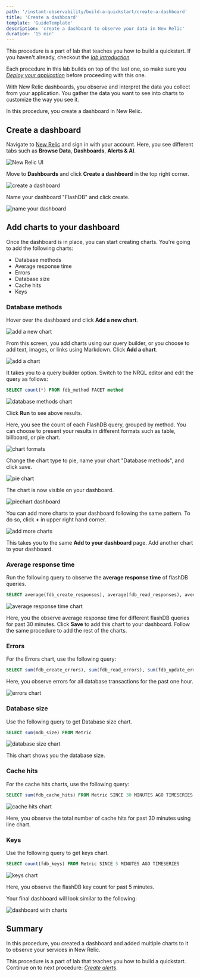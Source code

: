 ```yaml
---
path: '/instant-observability/build-a-quickstart/create-a-dashboard'
title: 'Create a dashboard'
template: 'GuideTemplate'
description: 'create a dashboard to observe your data in New Relic'
duration: '15 min'
---
```


<Callout variant="course" title="Lab">

This procedure is a part of lab that teaches you how to build a quickstart. If you haven't already, checkout the [_lab introduction_](/instant-observability/build-a-quickstart)

Each procedure in this lab builds on top of the last one, so make sure you [_Deploy your application_](/instant-observability/build-a-quickstart/deploy-your-application) before proceeding with this one.

</Callout>

With New Relic dashboards, you observe and interpret the data you collect from your application. You gather the data you want to see into charts to customize the way you see it.

In this procedure, you create a dashboard in New Relic. 

## Create a dashboard

Navigate to [New Relic](https://one.newrelic.com/) and sign in with your account. Here, you see different tabs such as **Browse Data**, **Dashboards**, **Alerts & AI**. 

![New Relic UI](../../../images/instant-observability/newrelic-homepage.png)

Move to **Dashboards** and click **Create a dashboard** in the top right corner. 

![create a dashboard](../../../images/instant-observability/create-dashboard.png)

Name your dashboard "FlashDB" and click create.

![name your dashboard](../../../images/instant-observability/name-dashboard.png)

## Add charts to your dashboard

Once the dashboard is in place, you can start creating charts. You're going to add the following charts:
- Database methods
- Average response time
- Errors
- Database size
- Cache hits
- Keys

### Database methods

Hover over the dashboard and click **Add a new chart**.

![add a new chart](../../../images/instant-observability/add-new-chart.png)

From this screen, you add charts using our query builder, or you choose to add text, images, or links using Markdown. Click **Add a chart**.

![add a chart](../../../images/instant-observability/add-a-chart.png)

It takes you to a query builder option. Switch to the NRQL editor and edit the query as follows:

```sql
SELECT count(*) FROM fdb_method FACET method 
```

![database methods chart](../../../images/instant-observability/fdb-methods.png)

Click **Run** to see above results.

Here, you see the count of each FlashDB query, grouped by method. You can choose to present your results in different formats such as table, billboard, or pie chart. 

![chart formats](../../../images/instant-observability/chart-formats.png)

Change the chart type to pie, name your chart "Database methods", and click save.

![pie chart](../../../images/instant-observability/piechart.png)

The chart is now visible on your dashboard.

![piechart dashboard](../../../images/instant-observability/piechart-dashboard.png)

You can add more charts to your dashboard following the same pattern. To do so, click **+** in upper right hand corner. 

![add more charts](../../../images/instant-observability/add-more-charts.png)

This takes you to the same **Add to your dashboard** page. Add another chart to your dashboard.

### Average response time
Run the following query to observe the **average response time** of flashDB queries. 

```sql
SELECT average(fdb_create_responses), average(fdb_read_responses), average(fdb_update_responses), average(fdb_delete_responses) FROM Metric SINCE 30 MINUTES AGO TIMESERIES
```

![average response time chart](../../../images/instant-observability/average-response-time.png ) 

Here, you the observe average response time for different flashDB queries for past 30 minutes. Click **Save** to add this chart to your dashboard. Follow the same procedure to add the rest of the charts.

### Errors

For the Errors chart, use the following query:

```sql
SELECT sum(fdb_create_errors), sum(fdb_read_errors), sum(fdb_update_errors), sum(fdb_delete_errors) FROM Metric SINCE 60 MINUTES AGO TIMESERIES
```

Here, you observe errors for all database transactions for the past one hour.

![errors chart](../../../images/instant-observability/errors.png )

### Database size

Use the following query to get Database size chart.

```sql
SELECT sum(mdb_size) FROM Metric
```

![database size chart](../../../images/instant-observability/database-size.png )

This chart shows you the database size. 

### Cache hits

For the cache hits charts, use the following query:

```sql
SELECT sum(fdb_cache_hits) FROM Metric SINCE 30 MINUTES AGO TIMESERIES
```

![cache hits chart](../../../images/instant-observability/cache-hits.png )

Here, you observe the total number of cache hits for past 30 minutes using line chart.

### Keys

Use the following query to get keys chart.

```sql
SELECT count(fdb_keys) FROM Metric SINCE 5 MINUTES AGO TIMESERIES
```

![keys chart](../../../images/instant-observability/keys.png )

Here, you observe the flashDB key count for past 5 minutes. 

Your final dashboard will look similar to the following:

![dashboard with charts](../../../images/instant-observability/dashboard-final.png )

## Summary

In this procedure, you created a dashboard and added multiple charts to it to observe your services in New Relic.

<Callout variant="course" title="Lab">

This procedure is a part of lab that teaches you how to build a quickstart. Continue on to next procedure:  [_Create alerts_](/instant-observability/build-a-quickstart/create-alerts).

</Callout>